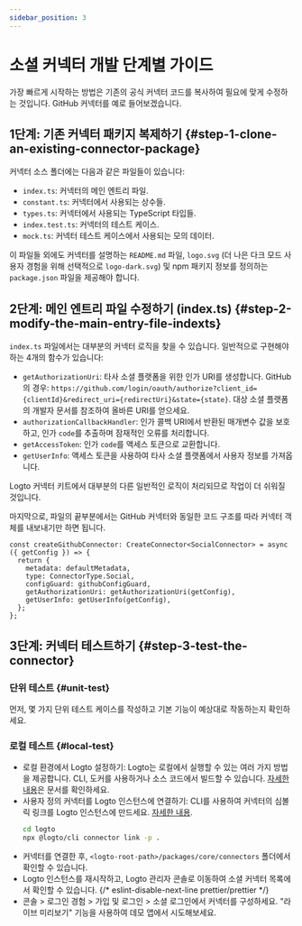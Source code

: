```yaml
---
sidebar_position: 3
---
```


# 소셜 커넥터 개발 단계별 가이드

가장 빠르게 시작하는 방법은 기존의 공식 커넥터 코드를 복사하여 필요에 맞게 수정하는 것입니다. GitHub 커넥터를 예로 들어보겠습니다.

## 1단계: 기존 커넥터 패키지 복제하기 \{#step-1-clone-an-existing-connector-package}

커넥터 소스 폴더에는 다음과 같은 파일들이 있습니다:

- `index.ts`: 커넥터의 메인 엔트리 파일.
- `constant.ts`: 커넥터에서 사용되는 상수들.
- `types.ts`: 커넥터에서 사용되는 TypeScript 타입들.
- `index.test.ts`: 커넥터의 테스트 케이스.
- `mock.ts`: 커넥터 테스트 케이스에서 사용되는 모의 데이터.

이 파일들 외에도 커넥터를 설명하는 `README.md` 파일, `logo.svg` (더 나은 다크 모드 사용자 경험을 위해 선택적으로 `logo-dark.svg`) 및 npm 패키지 정보를 정의하는 `package.json` 파일을 제공해야 합니다.

## 2단계: 메인 엔트리 파일 수정하기 (index.ts) \{#step-2-modify-the-main-entry-file-indexts}

`index.ts` 파일에서는 대부분의 커넥터 로직을 찾을 수 있습니다. 일반적으로 구현해야 하는 4개의 함수가 있습니다:

- `getAuthorizationUri`: 타사 소셜 플랫폼을 위한 인가 URI를 생성합니다. GitHub의 경우: `https://github.com/login/oauth/authorize?client_id={clientId}&redirect_uri={redirectUri}&state={state}`. 대상 소셜 플랫폼의 개발자 문서를 참조하여 올바른 URI를 얻으세요.
- `authorizationCallbackHandler`: 인가 콜백 URI에서 반환된 매개변수 값을 보호하고, 인가 `code`를 추출하며 잠재적인 오류를 처리합니다.
- `getAccessToken`: 인가 `code`를 액세스 토큰으로 교환합니다.
- `getUserInfo`: 액세스 토큰을 사용하여 타사 소셜 플랫폼에서 사용자 정보를 가져옵니다.

Logto 커넥터 키트에서 대부분의 다른 일반적인 로직이 처리되므로 작업이 더 쉬워질 것입니다.

마지막으로, 파일의 끝부분에서는 GitHub 커넥터와 동일한 코드 구조를 따라 커넥터 객체를 내보내기만 하면 됩니다.

```tsx
const createGithubConnector: CreateConnector<SocialConnector> = async ({ getConfig }) => {
  return {
    metadata: defaultMetadata,
    type: ConnectorType.Social,
    configGuard: githubConfigGuard,
    getAuthorizationUri: getAuthorizationUri(getConfig),
    getUserInfo: getUserInfo(getConfig),
  };
};
```

## 3단계: 커넥터 테스트하기 \{#step-3-test-the-connector}

### 단위 테스트 \{#unit-test}

먼저, 몇 가지 단위 테스트 케이스를 작성하고 기본 기능이 예상대로 작동하는지 확인하세요.

### 로컬 테스트 \{#local-test}

- 로컬 환경에서 Logto 설정하기: Logto는 로컬에서 실행할 수 있는 여러 가지 방법을 제공합니다. CLI, 도커를 사용하거나 소스 코드에서 빌드할 수 있습니다. [자세한 내용](/logto-oss/using-cli/install-logto/)은 문서를 확인하세요.
- 사용자 정의 커넥터를 Logto 인스턴스에 연결하기: CLI를 사용하여 커넥터의 심볼릭 링크를 Logto 인스턴스에 만드세요. [자세한 내용](/logto-oss/using-cli/manage-connectors/#link-local-connectors).
  ```bash
  cd logto
  npx @logto/cli connector link -p .
  ```
- 커넥터를 연결한 후, `<logto-root-path>/packages/core/connectors` 폴더에서 확인할 수 있습니다.
- Logto 인스턴스를 재시작하고, Logto 관리자 콘솔로 이동하여 소셜 커넥터 목록에서 확인할 수 있습니다.
  {/* eslint-disable-next-line prettier/prettier */}
- <CloudLink to="/sign-in-experience/sign-up-and-sign-in">콘솔 > 로그인 경험 > 가입 및 로그인</CloudLink> > 소셜 로그인에서 커넥터를 구성하세요. "라이브 미리보기" 기능을 사용하여 데모 앱에서 시도해보세요.
